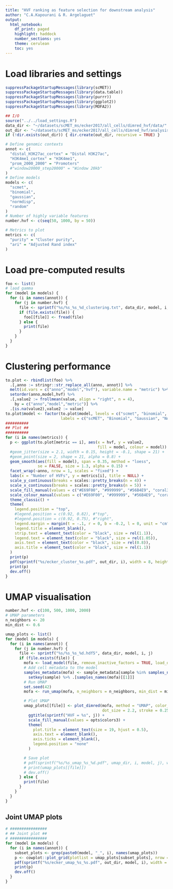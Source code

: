 ```yaml
---
title: "HVF ranking as feature selection for downstream analysis"
author: "C.A.Kapourani & R. Argelaguet"
output: 
  html_notebook:
    df_print: paged
    highlight: haddock
    number_sections: yes
    theme: cerulean
    toc: yes
---
```


# Load libraries and settings
```r
suppressPackageStartupMessages(library(scMET))
suppressPackageStartupMessages(library(data.table))
suppressPackageStartupMessages(library(purrr))
suppressPackageStartupMessages(library(ggplot2))
suppressPackageStartupMessages(library(MOFA2))

## I/O
source("../../load_settings.R")
data_dir <- "~/datasets/scMET_ms/ecker2017/all_cells/dimred_hvf/data/"
out_dir <- "~/datasets/scMET_ms/ecker2017/all_cells/dimred_hvf/analysis/"
if (!dir.exists(out_dir)) { dir.create(out_dir, recursive = TRUE) }

# Define genomic contexts
annot <- c(
  "distal_H3K27ac_cortex" = "Distal H3K27ac",
  "H3K4me1_cortex" = "H3K4me1",
  "prom_2000_2000" = "Promoters"
  #"window20000_step20000" = "Window 20kb"
)
# Define models
models <- c(
  "scmet",
  "binomial",
  "gaussian",
  "normdisp",
  "random"
)
# Number of highly variable features
number.hvf <- c(seq(50, 1000, by = 50))

# Metrics to plot
metrics <- c(
  "purity" = "Cluster purity",
  "ari" = "Adjusted Rand index"
)
```

# Load pre-computed results
```r
foo <- list()
# laod gamma
for (model in models) {
  for (i in names(annot)) {
    for (j in number.hvf) {
      file <- sprintf("%s/%s_%s_%d_clustering.txt", data_dir, model, i, j)
      if (file.exists(file)) {
        foo[[file]] <- fread(file)
      } else {
        print(file)
      }
    }
  }
}
```

# Clustering performance
```r
to.plot <- rbindlist(foo) %>%
  .[,anno := stringr::str_replace_all(anno, annot)] %>%
  melt(id.vars = c("anno","model","hvf"), variable.name = "metric") %>%
  setorder(anno,model,hvf) %>%
  .[,value2 := frollmean(value, align = "right", n = 4), 
    by = c("anno","model","metric")] %>%
  .[is.na(value2),value2 := value]
to.plot$model <- factor(to.plot$model, levels = c("scmet", "binomial", "gaussian", "normdisp", "random"),
                        labels = c("scMET", "Binomial", "Gaussian", "NormDisp", "Random"))
##########
## Plot ##
##########
for (i in names(metrics)) {
  p <- ggplot(to.plot[metric == i], aes(x = hvf, y = value2, 
                                        fill = model, colour = model)) +
  #geom_jitter(size = 2.1, width = 0.15, height = -0.1, shape = 21) +
  #geom_point(size = 2, shape = 21, alpha = 0.8) +
  geom_smooth(aes(fill = model), span = 0.35, method = "loess",
              se = FALSE, size = 1.3, alpha = 0.15) +
  facet_wrap(~anno, nrow = 1, scales = "fixed") +
  labs(x = "Number of HVFs", y = metrics[i], title = NULL) +
  scale_y_continuous(breaks = scales::pretty_breaks(n = 4)) +
  scale_x_continuous(breaks = scales::pretty_breaks(n = 5)) +
  scale_fill_manual(values = c("#E69F00", "#999999", "#56B4E9", "coral3", "steelblue4")) +
  scale_colour_manual(values = c("#E69F00", "#999999", "#56B4E9", "coral3", "steelblue4")) +
  theme_classic() +
  theme(
    legend.position = "top",
    #legend.position = c(0.92, 0.82), #"top",
    #legend.position = c(0.92, 0.75), #"right",
    legend.margin = margin(t = -.1, r = 0, b = -0.2, l = 0, unit = "cm"),
    legend.title = element_blank(),
    strip.text = element_text(color = "black", size = rel(1.1)),
    legend.text = element_text(color = "black", size = rel(1.05)),
    axis.text = element_text(color = "black", size = rel(0.8)),
    axis.title = element_text(color = "black", size = rel(1.1))
  )
  print(p)
  pdf(sprintf("%s/ecker_cluster_%s.pdf", out_dir, i), width = 8, height = 3.3)
  print(p)
  dev.off()
}
```


# UMAP visualisation
```r
number.hvf <- c(100, 500, 1000, 2000)
# UMAP parameters
n_neighbors <- 20
min_dist <- 0.6

umap_plots <- list()
for (model in models) {
  for (i in names(annot)) {
    for (j in number.hvf) {
      file <- sprintf("%s/%s_%s_%d.hdf5", data_dir, model, i, j)
      if (file.exists(file)) {
        mofa <- load_model(file, remove_inactive_factors = TRUE, load_data = FALSE)
        # Add cell metadata to the model
        samples_metadata(mofa) <- sample_metadata[sample %in% samples_names(mofa)[[1]]] %>%
          setkey(sample) %>% .[samples_names(mofa)[[1]]]
        # Run UMAP
        set.seed(42)
        mofa <- run_umap(mofa, n_neighbors = n_neighbors, min_dist = min_dist)

        # Plot UMAP
        umap_plots[[file]] <- plot_dimred(mofa, method = "UMAP", color_by = "Neuron_type3",
                                          dot_size = 2.2, stroke = 0.25, rasterize = TRUE) +
          ggtitle(sprintf("HVF = %s", j)) +
          scale_fill_manual(values = opts$colors3) +
          theme(
            plot.title = element_text(size = 19, hjust = 0.5),
            axis.text = element_blank(),
            axis.ticks = element_blank(),
            legend.position = "none"
          )

        # Save plot
        # pdf(sprintf("%s/%s_umap_%s_%d.pdf", umap_dir, i, model, j), width = 6, height = 4)
        # print(umap_plots[[file]])
        # dev.off()
      } else {
        print(file)
      }
    }
  }
}
```

## Joint UMAP plots
```r
# ################
# ## Joint plot ##
# ################
for (model in models) {
  for (i in names(annot)) {
    subset_plots <- grep(paste0(model, "_", i), names(umap_plots))
    p <- cowplot::plot_grid(plotlist = umap_plots[subset_plots], nrow = 1, ncol = 4)
    pdf(sprintf("%s/ecker_umap_%s_%s.pdf", out_dir, model, i), width = 16, height = 4)
    print(p)
    dev.off()
  }
}
```


